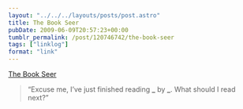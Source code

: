 ```yaml
---
layout: "../../../layouts/posts/post.astro"
title: The Book Seer
pubDate: 2009-06-09T20:57:23+00:00
tumblr_permalink: /post/120746742/the-book-seer
tags: ["linklog"]
format: "link"
---
```


[The Book Seer][1]

> &ldquo;Excuse me, I&rsquo;ve just finished reading **\_** by **\_**. What should I read next?&rdquo;

[1]: http://bookseer.com/
